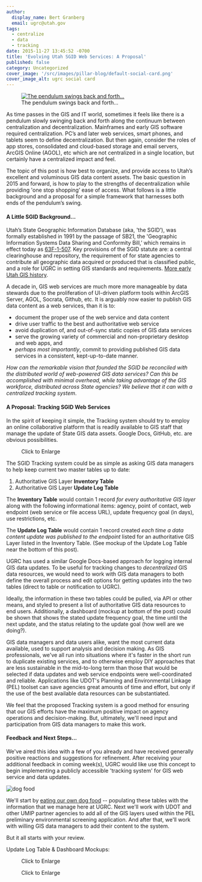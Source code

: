 ```yaml
---
author:
  display_name: Bert Granberg
  email: ugrc@utah.gov
tags:
  - centralize
  - data
  - tracking
date: 2015-11-27 13:45:52 -0700
title: 'Evolving Utah SGID Web Services: A Proposal'
published: false
category: Uncategorized
cover_image: '/src/images/pillar-blog/default-social-card.png'
cover_image_alt: ugrc social card
---
```



<figure class="caption caption--right">
  <a href="/images/404.png">
    <img
      class="caption__image"
      src="/images/404.png"
      alt="The pendulum swings back and forth..."
      title="The pendulum swings back and forth..."
      loading="lazy"
    />
  </a>
  <figcaption class="caption__text">The pendulum swings back and forth...</figcaption>
</figure>

As time passes in the GIS and IT world, sometimes it feels like there is a pendulum slowly swinging back and forth along the continuum between centralization and decentralization. Mainframes and early GIS software required centralization. PC’s and later web services, smart phones, and tablets seem to define decentralization. But then again, consider the roles of app stores, consolidated and cloud-based storage and email servers, ArcGIS Online (AGOL), etc which are not centralized in a single location, but certainly have a centralized impact and feel.

The topic of this post is how best to organize, and provide access to Utah’s excellent and voluminous GIS data content assets. The basic question in 2015 and forward, is how to play to the strengths of decentralization while providing 'one stop shopping’ ease of access. What follows is a little background and a proposal for a simple framework that harnesses both ends of the pendulum’s swing.

#### A Little SGID Background...

Utah’s State Geographic Information Database (aka, 'the SGID’), was formally established in 1991 by the passage of SB21, the 'Geographic Information Systems Data Sharing and Conformity Bill,’ which remains in effect today as [63F-1-507](https://le.utah.gov/xcode/Title63F/Chapter1/63F-1-S507.html). Key provisions of the SGID statute are: a central clearinghouse and repository, the requirement of for state agencies to contribute all geographic data acquired or produced that is classified public, and a role for UGRC in setting GIS standards and requirements. [More early Utah GIS history](https://drive.google.com/file/d/1H0KaE5JqL5KSNwCK5YTlQGSlbjnEWZfj/view?usp=sharing).

A decade in, GIS web services are much more more manageable by data stewards due to the proliferation of UI-driven platform tools within ArcGIS Server, AGOL, Socrata, Github, etc. It is arguably now easier to publish GIS data content as a web services, than it is to:

- document the proper use of the web service and data content
- drive user traffic to the best and authoritative web service
- avoid duplication of, and out-of-sync static copies of GIS data services
- serve the growing variety of commercial and non-proprietary desktop and web apps, and
- _perhaps most importantly_, commit to providing published GIS data services in a consistent, kept-up-to-date manner.

_How can the remarkable vision that founded the SGID be reconciled with the distributed world of web-powered GIS data services? Can this be accomplished with minimal overhead, while taking advantage of the GIS workforce, distributed across State agencies? We believe that it can with a centralized tracking system_.

#### A Proposal: Tracking SGID Web Services

In the spirit of keeping it simple, the Tracking system should try to employ an online collaborative platform that is readily available to GIS staff that manage the update of State GIS data assets. Google Docs, GitHub, etc. are obvious possibilities.

<figure class="caption caption--right">
  <a href="/images/404.png">
    <img
      class="caption__image"
      src="/images/404.png"
      alt=""
      title="Data Elements: Authoritative GIS Layer Tracking"
      loading="lazy"
    />
  </a>
  <figcaption class="caption__text">Click to Enlarge</figcaption>
</figure>

The SGID Tracking system could be as simple as asking GIS data managers to help keep current two master tables up to date:

1. Authoritative GIS Layer **Inventory Table**
1. Authoritative GIS Layer **Update Log Table**

The **Inventory Table** would contain 1 record _for every authoritative GIS layer_ along with the following informational items: agency, point of contact, web endpoint (web service or file access URL), update frequency goal (in days), use restrictions, etc.

The **Update Log Table** would contain 1 record created _each time a data content update was published to the endpoint_ listed for an authoritative GIS Layer listed in the Inventory Table. (See mockup of the Update Log Table near the bottom of this post).

UGRC has used a similar Google Docs-based approach for logging internal GIS data updates. To be useful for tracking changes to _decentralized_ GIS data resources, we would need to work with GIS data managers to both define the overall process and edit options for getting updates into the two tables (direct to table or notification to UGRC).

Ideally, the information in these two tables could be pulled, via API or other means, and styled to present a list of authoritative GIS data resources to end users. Additionally, a dashboard (mockup at bottom of the post) could be shown that shows the stated update frequency goal, the time until the next update, and the status relating to the update goal (how well are we doing?).

GIS data managers and data users alike, want the most current data available, used to support analysis and decision making. As GIS professionals, we've all run into situations where it's faster in the short run to duplicate existing services, and to otherwise employ DIY approaches that are less sustainable in the mid-to-long term than those that would be selected if data updates and web service endpoints were well-coordinated and reliable. Applications like UDOT's Planning and Environmental Linkage (PEL) toolset can save agencies great amounts of time and effort, but only if the use of the best available data resources can be substantiated.

We feel that the proposed Tracking system is a good method for ensuring that our GIS efforts have the maximum positive impact on agency operations and decision-making. But, ultimately, we'll need input and participation from GIS data managers to make this work.

#### Feedback and Next Steps...

We've aired this idea with a few of you already and have received generally positive reactions and suggestions for refinement. After receiving your additional feedback in coming week(s), UGRC would like use this concept to begin implementing a publicly accessible 'tracking system' for GIS web service and data updates.

![dog food](/images/404.png)

We'll start by [eating our own dog food](https://en.wikipedia.org/wiki/Eating_your_own_dog_food) -- populating these tables with the information that we manage here at UGRC. Next we'll work with UDOT and other UMIP partner agencies to add all of the GIS layers used within the PEL preliminary environmental screening application. And after that, we'll work with willing GIS data managers to add their content to the system.

But it all starts with your review.

<Contacts subject={frontmatter.title} contactKey="ugrc" />

Update Log Table & Dashboard Mockups:

<figure class="caption caption--right">
  <a href="/images/404.png">
    <img class="caption__image" src="/images/404.png" alt="" title="Update Log Mockup" loading="lazy" />
  </a>
  <figcaption class="caption__text">Click to Enlarge</figcaption>
</figure>

<figure class="caption caption--right">
  <a href="/images/404.png">
    <img class="caption__image" src="/images/404.png" alt="" title="SGID Update Dashboard Mockup" loading="lazy" />
  </a>
  <figcaption class="caption__text">Click to Enlarge</figcaption>
</figure>
